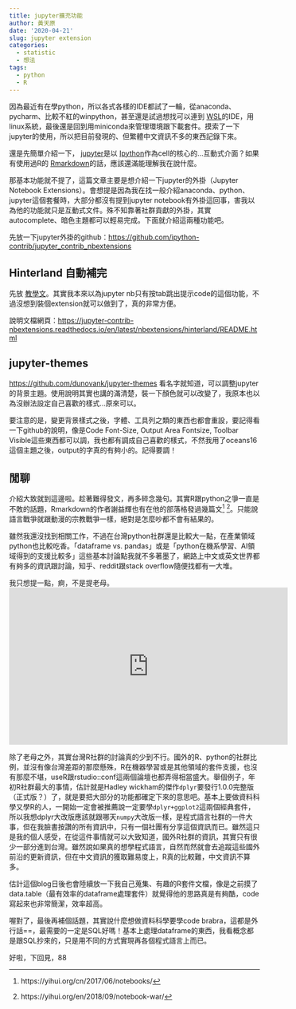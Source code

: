 ```yaml
---
title: jupyter擴充功能
author: 黃天原
date: '2020-04-21'
slug: jupyter extension
categories:
  - statistic
  - 想法
tags:
  - python
  - R
---
```


因為最近有在學python，所以各式各樣的IDE都試了一輪，從anaconda、pycharm、比較不紅的winpython，甚至還是試過想找可以連到 [WSL](https://docs.microsoft.com/zh-tw/windows/wsl/about)的IDE，用linux系統，最後還是回到用miniconda來管理環境跟下載套件。摸索了一下jupyter的使用，所以把目前發現的、但繁體中文資訊不多的東西記錄下來。  

還是先簡單介紹一下， [jupyter](https://jupyter.org/documentation)是以 [Ipython](https://ipython.org/)作為cell的核心的...互動式介面？如果有使用過R的 [Rmarkdown](https://rmarkdown.rstudio.com/)的話，應該還滿能理解我在說什麼。   

那基本功能就不提了，這篇文章主要是想介紹一下jupyter的外掛（Jupyter Notebook Extensions）。會想提是因為我在找一般介紹anaconda、python、jupyter這個套餐時，大部分都沒有提到jupyter notebook有外掛這回事，害我以為他的功能就只是互動式文件。殊不知靠著社群貢獻的外掛，其實autocomplete、暗色主題都可以輕易完成。下面就介紹這兩種功能吧。  

先放一下jupyter外掛的github：<https://github.com/ipython-contrib/jupyter_contrib_nbextensions>  

## Hinterland 自動補完  
先放 [教學文](https://www.fairyhorn.cc/3490/jupyter-notebook-hinterland)。其實我本來以為jupyter nb只有按tab跳出提示code的這個功能，不過沒想到裝個extension就可以做到了，真的非常方便。  

說明文檔網頁：<https://jupyter-contrib-nbextensions.readthedocs.io/en/latest/nbextensions/hinterland/README.html>

## jupyter-themes  
<https://github.com/dunovank/jupyter-themes>
看名字就知道，可以調整jupyter的背景主題。使用說明其實也講的滿清楚，裝一下顏色就可以改變了，我原本也以為沒辦法設定自己喜歡的樣式...原來可以。  

要注意的是，變更背景樣式之後，字體、工具列之類的東西也都會重設，要記得看一下github的說明，像是Code Font-Size, Output Area Fontsize, Toolbar Visible這些東西都可以調，我也都有調成自己喜歡的樣式，不然我用了oceans16這個主題之後，output的字真的有夠小的。記得要調！  

## 閒聊
介紹大致就到這邊啦。趁著難得發文，再多碎念幾句。其實R跟python之爭一直是不敗的話題，Rmarkdown的作者謝益輝也有在他的部落格發過幾篇文[^1] [^2]。只能說語言戰爭就跟動漫的宗教戰爭一樣，絕對是怎麼吵都不會有結果的。  

雖然我還沒找到相關工作，不過在台灣python社群還是比較大一點，在產業領域python也比較吃香。「dataframe vs. pandas」或是「python在機系學習、AI領域得到的支援比較多」這些基本討論點我就不多著墨了，網路上中文或英文世界都有夠多的資訊跟討論，知乎、reddit跟stack overflow隨便找都有一大堆。  

我只想提一點，痾，不是提老母。  
<iframe width="560" height="315" src="https://www.youtube.com/embed/LwxHqX0-gIw" frameborder="0" allow="accelerometer; autoplay; encrypted-media; gyroscope; picture-in-picture" allowfullscreen></iframe>  

除了老母之外，其實台灣R社群的討論真的少到不行。國外的R、python的社群比例，並沒有像台灣差距的那麼懸殊，R在機器學習或是其他領域的套件支援，也沒有那麼不堪，useR跟rstudio::conf這兩個論壇也都弄得相當盛大。舉個例子，年初R社群最大的事情，估計就是Hadley wickham的傑作```dplyr```要發行1.0.0完整版（正式版？）了，就是要把大部分的功能都確定下來的意思吧。基本上要做資料科學又學R的人，一開始一定會被推薦說一定要學```dplyr+ggplot2```這兩個經典套件，所以我想dplyr大改版應該就跟哪天```numpy```大改版一樣，是程式語言社群的一件大事，但在我臉書按讚的所有資訊中，只有一個社團有分享這個資訊而已。雖然這只是我的個人感受，在從這件事情就可以大致知道，國外R社群的資訊，其實只有很少一部分進到台灣。雖然說如果真的想學程式語言，自然而然就會去追蹤這些國外前沿的更新資訊，但在中文資訊的獲取難易度上，R真的比較難，中文資訊不算多。  

估計這個blog日後也會陸續放一下我自己蒐集、有趣的R套件文檔，像是之前摸了data.table（最有效率的dataframe處理套件）就覺得他的思路真是有夠酷，code寫起來也非常簡潔，效率超高。  

喔對了，最後再補個話題，其實說什麼想做資料科學要學code brabra，這都是外行話==，最需要的一定是SQL好嗎！基本上處理dataframe的東西，我看概念都是跟SQL抄來的，只是用不同的方式實現再各個程式語言上而已。  

好啦，下回見，88

[^1]:https://yihui.org/cn/2017/06/notebooks/
[^2]:https://yihui.org/en/2018/09/notebook-war/
